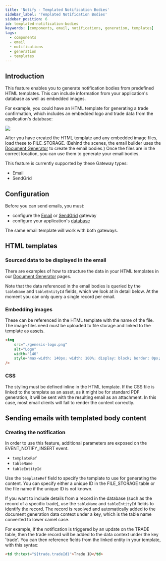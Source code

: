```yaml
---
title: 'Notify - Templated Notification Bodies'
sidebar_label: 'Templated Notification Bodies'
sidebar_position: 6
id: templated-notification-bodies
keywords: [components, email, notifications, generation, templates]
tags:
  - components
  - email
  - notifications
  - generation
  - templates
---
```


## Introduction
This feature enables you to generate notification bodies from predefined HTML templates. This can include information from your application's database as well as embedded images.

For example, you could have an HTML template for generating a trade confirmation, which includes an embedded logo and trade data from the application's database:

![](/img/example-notification.png)

After you have created the HTML template and any embedded image files, load these to FILE_STORAGE. (Behind the scenes, the email builder uses the [Document Generator](../../../generated-docs/generated-docs-server) to create the email bodies.) Once the files are in the correct location, you can use them to generate your email bodies.

This feature is currently supported by these Gateway types:

- Email
- SendGrid

## Configuration
Before you can send emails, you must:

- configure the [Email](../../../notifications/notifications-server/email/#email-gateway-configuration) or [SendGrid](../../../notifications/notifications-server/email/#sendgrid-gateway-configuration) gateway
- configure your application's [database](../../../notifications/notifications-server/email/#database-configuration)

The same email template will work with both gateways.

## HTML templates

### Sourced data to be displayed in the email
There are examples of how to structure the data in your HTML templates in our [Document Generator](/develop/business-components/generated-docs/generated-docs-server/#html-templates) pages. 

Note that the data referenced in the email bodies is queried by the `tableName` and `tableEntityId` fields, which we look at in detail below. At the moment you can only query a single record per email.

### Embedding images

These can be referenced in the HTML template with the name of the file. The image files need must be uploaded to file storage and linked to the template as [assets](../../../).

```html
<img
    src="./genesis-logo.png"
    alt="Logo"
    width="140"
    style="max-width: 140px; width: 100%; display: block; border: 0px; height: auto !important;"
/>
```

### CSS
The styling must be defined inline in the HTML template. If the CSS file is linked to the template as an asset, as it might be for standard PDF generation, it will be sent with the resulting email as an attachment. In this case, most email clients will fail to render the content correctly.

## Sending emails with templated body content

### Creating the notification

In order to use this feature, additional parameters are exposed on the EVENT_NOTIFY_INSERT event.

- `templateRef`
- `tableName`
- `tableEntityId`

Use the `templateRef` field to specify the template to use for generating the content. You can specify either a unique ID in the FILE_STORAGE table or the file name if the unique ID is not known.

If you want to include details from a record in the database (such as the record of a specific trade), use the `tableName` and `tableEntityId` fields to identify the record. The record is resolved and automatically added to the document generation data context under a key, which is the table name converted to lower camel case. 

For example, if the notification is triggered by an update on the TRADE table, then the trade record will be added to the data context under the key 'trade'. You can then reference fields from the linked entity in your template, with this syntax:

```html
<td th:text="${trade.tradeId}">Trade ID</td>
```
